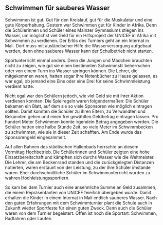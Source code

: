 ## Schwimmen für sauberes Wasser

Schwimmen ist gut. Gut für den Kreislauf, gut für die Muskulatur und eine gute Körperhaltung.
Gestern war Schwimmen gut für Kinder in Afrika. Denn die Schülerinnen und Schüler eines
Mainzer Gymnasiums stiegen ins Wasser, um möglichst viel Geld für ein Hilfsprojekt der UNICEF
in Afrika mit Schwimmen zu verdienen. Der Erlös des Turniers geht an ein Internat in Mali. Dort
muss mit ausländischer Hilfe die Wasserversorgung aufgebaut werden, denn ohne sauberes
Wasser kann der Schulbetrieb nicht starten.

Sportunterricht einmal anders. Denn die Jungen und Mädchen brauchten nicht zu zeigen, wie gut sie
einen bestimmten Schwimmstil beherrschen oder von einem Turm ins Wasser springen können. Die
Lehrer, die mitgekommen waren, hatten sogar ihre Notenbücher zu Hause gelassen, es war egal, ob
jemand eine Eins oder eine Drei für seine Schwimmleistung verdient hatte.

Nicht egal war den Schülern jedoch, wie viel Geld sie mit ihrer Aktion verdienen konnten. Die
Spielregeln waren folgendermaßen: Die Schüler bekamen ein Blatt, auf dem sie so viele Sponsoren
wie möglich eintragen sollten. Damit konnten die Schüler zu ihren Eltern, zu Verwandten und
Bekannten gehen und einen frei gewählten Geldbetrag eintragen lassen. Pro hundert Meter
Schwimmen konnte irgendein Betrag angegeben werden. Die Schüler hatten eine halbe Stunde Zeit,
so viele Meter im Schwimmbecken zu schwimmen, wie sie in dieser Zeit schafften. Am Ende wurde
das Sponsorengeld eingesammelt.

Auf allen Bahnen des städtischen Hallenbads herrschte an diesem Vormittag Hochbetrieb. Die
Schülerinnen und Schüler zeigten eine hohe Einsatzbereitschaft und kämpften sich durchs Wasser
wie die Weltmeister. Die Lehrer, die am Beckenrand standen und die zurückgelegten Distanzen
notierten, waren erstaunt von der Leistung, zu der ihre Schüler imstande waren. Eher
durchschnittliche Schüler im Schwimmunterricht wurden zu wahren Hochleistungssportlern.

So kam bei dem Turnier auch eine ansehnliche Summe an Geld zusammen, die einem
Repräsentanten von UNICEF feierlich übergeben wurde. Damit erhalten die Kinder in einem Internat
in Mali endlich sauberes Wasser. Nach den guten Erfahrungen mit dem Schwimmturnier plant die
Schule auch in Zukunft wieder Sportfeste für einen guten Zweck. Denn auch die Schüler waren von
dem Turnier begeistert. Offen ist noch die Sportart: Schwimmen, Radfahren oder Laufen.
